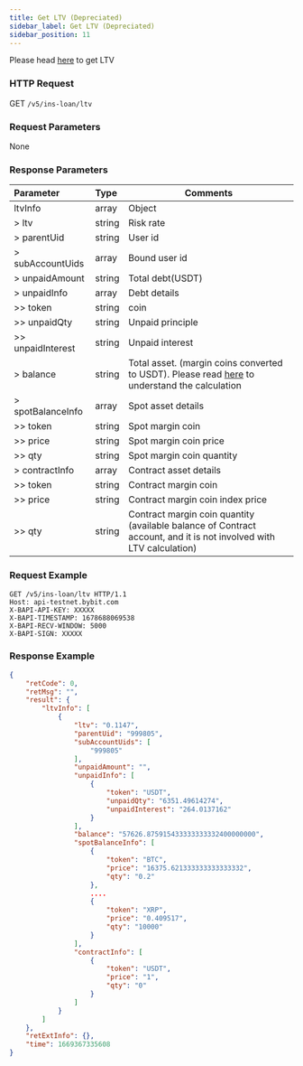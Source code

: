 ```yaml
---
title: Get LTV (Depreciated)
sidebar_label: Get LTV (Depreciated)
sidebar_position: 11
---
```

Please head [here](ltv-convert#) to get LTV

### HTTP Request
GET `/v5/ins-loan/ltv`

### Request Parameters
None

### Response Parameters
| Parameter | Type | Comments|
|:----- |:-----|----- |
|ltvInfo | array | Object |
|> ltv | string	| Risk rate |
|> parentUid | string | User id |
|> subAccountUids | array | Bound user id |
|> unpaidAmount	| string | Total debt(USDT) |
|> unpaidInfo | array | Debt details |
|>> token | string | coin |
|>> unpaidQty | string | Unpaid principle |
|>> unpaidInterest | string	| Unpaid interest |
|> balance | string	| Total asset. (margin coins converted to USDT). Please read <a href="https://www.bybit.com/en-US/help-center/s/article/Over-the-counter-OTC-Lending">here</a> to understand the calculation |
|> spotBalanceInfo | array | Spot asset details |
|>> token | string | Spot margin coin |
|>> price | string | Spot margin coin price |
|>> qty	| string | Spot margin coin quantity |
|> contractInfo	| array	| Contract asset details |
|>> token | string | Contract margin coin |
|>> price | string | Contract margin coin index price |
|>> qty	| string | Contract margin coin quantity (available balance of Contract account, and it is not involved with LTV calculation) |

### Request Example

```http
GET /v5/ins-loan/ltv HTTP/1.1
Host: api-testnet.bybit.com
X-BAPI-API-KEY: XXXXX
X-BAPI-TIMESTAMP: 1678688069538
X-BAPI-RECV-WINDOW: 5000
X-BAPI-SIGN: XXXXX
```

### Response Example

```json
{
    "retCode": 0,
    "retMsg": "",
    "result": {
        "ltvInfo": [
            {
                "ltv": "0.1147",
                "parentUid": "999805",
                "subAccountUids": [
                    "999805"
                ],
                "unpaidAmount": "",
                "unpaidInfo": [
                    {
                        "token": "USDT",
                        "unpaidQty": "6351.49614274",
                        "unpaidInterest": "264.0137162"
                    }
                ],
                "balance": "57626.875915433333333332400000000",
                "spotBalanceInfo": [
                    {
                        "token": "BTC",
                        "price": "16375.621333333333333332",
                        "qty": "0.2"
                    },
                    ....
                    {
                        "token": "XRP",
                        "price": "0.409517",
                        "qty": "10000"
                    }
                ],
                "contractInfo": [
                    {
                        "token": "USDT",
                        "price": "1",
                        "qty": "0"
                    }
                ]
            }
        ]
    },
    "retExtInfo": {},
    "time": 1669367335608
}
```
